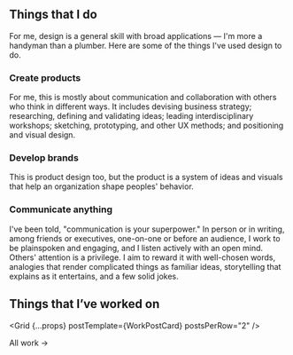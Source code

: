 

## Things that I do

<WidthBleeder>
      <DoTagRiver />
</WidthBleeder>


<div>
<p class="bigText"> For me, design is a general skill with broad applications — I'm&nbsp;more a handyman than a plumber. Here are some of the things I've used design to do. </p>
<WidthBleeder >
<ScrollableCarouselProvider
      naturalSlideWidth={400}
      naturalSlideHeight={400}
      totalSlides={3}
      visibleSlides={1}
      step={1}
      isIntrinsicHeight={true}
      className="do"
>

<Slider classNameTray="carousel-tray-do">
<Slide index={0}>

### Create products
For me, this is mostly about communication and collaboration with others who think in different ways. It includes devising business strategy; researching, defining and validating ideas; leading interdisciplinary workshops; sketching, prototyping, and other UX methods; and positioning and visual design.

</Slide>
<Slide index={1}>

### Develop brands
This is product design too, but the product is a system of ideas and visuals that help an organization shape peoples' behavior.

</Slide>
<Slide index={2}>

### Communicate anything
I've been told, "communication is your superpower." In person or in writing, among friends or executives, one-on-one or before an audience, I work to be plainspoken and engaging, and I listen actively with an open mind. Others' attention is a privilege. I aim to reward it with well-chosen words, analogies that render complicated things as familiar ideas, storytelling that explains as it entertains, and a few solid jokes.

</Slide>
</Slider>
<DotGroup showAsSelectedForCurrentSlideOnly={true}/>
</ScrollableCarouselProvider>
</WidthBleeder>
</div>

## Things that I’ve worked&nbsp;on

<Grid {...props} postTemplate={WorkPostCard} postsPerRow="2" />

<Link className="button button--cta" to="/work">All work &rarr;</Link>